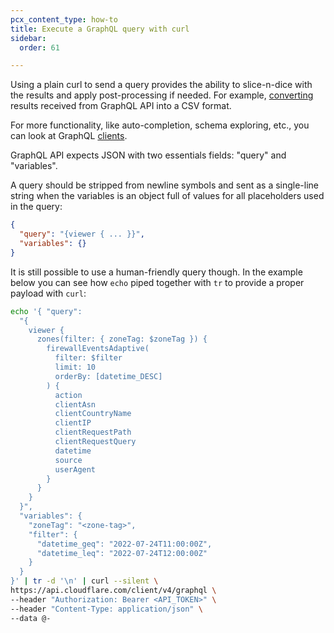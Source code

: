 ```yaml
---
pcx_content_type: how-to
title: Execute a GraphQL query with curl
sidebar:
  order: 61

---
```


Using a plain curl to send a query provides the ability to slice-n-dice with the
results and apply post-processing if needed. For example, [converting][1]
results received from GraphQL API into a CSV format.

For more functionality, like auto-completion, schema exploring, etc., you can
look at GraphQL [clients][2].

GraphQL API expects JSON with two essentials fields: "query" and "variables".

A query should be stripped from newline symbols and sent as a single-line string
when the variables is an object full of values for all placeholders used in the
query:

```json title="A payload structure for GraphQL API"
{
  "query": "{viewer { ... }}",
  "variables": {}
}
```

It is still possible to use a human-friendly query though. In the example below
you can see how `echo` piped together with `tr` to provide a proper payload with
`curl`:

```bash title="Example bash script that uses curl to query Analytics API"
echo '{ "query":
  "{
    viewer {
      zones(filter: { zoneTag: $zoneTag }) {
        firewallEventsAdaptive(
          filter: $filter
          limit: 10
          orderBy: [datetime_DESC]
        ) {
          action
          clientAsn
          clientCountryName
          clientIP
          clientRequestPath
          clientRequestQuery
          datetime
          source
          userAgent
        }
      }
    }
  }",
  "variables": {
    "zoneTag": "<zone-tag>",
    "filter": {
      "datetime_geq": "2022-07-24T11:00:00Z",
      "datetime_leq": "2022-07-24T12:00:00Z"
    }
  }
}' | tr -d '\n' | curl --silent \
https://api.cloudflare.com/client/v4/graphql \
--header "Authorization: Bearer <API_TOKEN>" \
--header "Content-Type: application/json" \
--data @-
```

[1]: /analytics/graphql-api/tutorials/export-graphql-to-csv/

[2]: /analytics/graphql-api/getting-started/compose-graphql-query/
